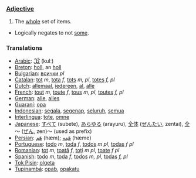 ===[[Adjective]]===
# The [[whole]] set of items.
* Logically negates to not [[some]].

===Translations===
*[[Arabic]]: [[كُلّ]] (kulː)
*[[Breton]]: [[holl]], an [[holl]]
*[[Bulgarian]]: [[всички]] ''pl''
*[[Catalan]]: [[tot]] ''m'', [[tota]] ''f'', [[tots]] ''m, pl'', [[totes]] ''f, pl''
*[[Dutch]]: [[allemaal]], [[iedereen]], [[al]], [[alle]]
*[[French]]: [[tout]] ''m'', [[toute]] ''f'', [[tous]] ''m, pl'', [[toutes]] ''f, pl''
*[[German]]: [[alle]], [[alles]]
*[[Guaraní]]: [[opa]]
*[[Indonesian]]: [[segala]], [[segenap]], [[seluruh]], [[semua]]
*[[Interlingua]]: [[tote]], [[omne]]
*[[Japanese]]: [[すべて]] (subete), [[あらゆる]] (arayuru), [[全体]] ([[ぜんたい]], zentai), [[全]]～ ([[ぜん]], zen)～ (used as prefix)
*[[Persian]]: [[هَم]] (hæm); [[هَمِه]] (hæme)
*[[Portuguese]]: [[todo]] ''m'', [[toda]] ''f'', [[todos]] ''m'' ''pl'', [[todas]] ''f'' ''pl''
*[[Romanian]]: [[tot]] ''m'', [[toată]] ''f'', [[toţi]] ''m'' ''pl'', [[toate]] ''f'' ''pl''
*[[Spanish]]: [[todo]] ''m'', [[toda]] ''f'', [[todos]] ''m, pl'', [[todas]] ''f, pl''
*[[Tok Pisin]]: [[olgeta]]
*[[Tupinambá]]: [[opab]], [[opakatu]]